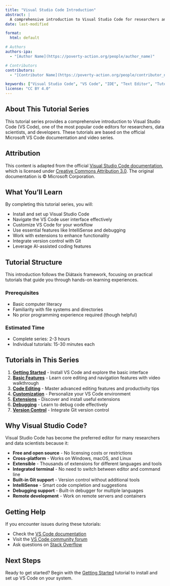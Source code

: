 ```yaml
---
title: "Visual Studio Code Introduction"
abstract: |
  A comprehensive introduction to Visual Studio Code for researchers and data scientists. Learn to install, configure, and use VS Code effectively for your programming projects.
date: last-modified

format:
  html: default

# Authors
authors-ipa:
  - "[Author Name](https://poverty-action.org/people/author_name)"

# Contributors
contributors:
  - "[Contributor Name](https://poverty-action.org/people/contributor_name)"

keywords: ["Visual Studio Code", "VS Code", "IDE", "Text Editor", "Tutorial", "Programming", "Development Environment"]
license: "CC BY 4.0"
---
```


## About This Tutorial Series

This tutorial series provides a comprehensive introduction to Visual Studio Code (VS Code), one of the most popular code editors for researchers, data scientists, and developers. These tutorials are based on the official Microsoft VS Code documentation and video series.

::: {.callout-note}

## Attribution

This content is adapted from the official [Visual Studio Code documentation](https://code.visualstudio.com/docs), which is licensed under [Creative Commons Attribution 3.0](https://creativecommons.org/licenses/by/3.0/us/). The original documentation is © Microsoft Corporation.
:::

## What You'll Learn

By completing this tutorial series, you will:

- Install and set up Visual Studio Code
- Navigate the VS Code user interface effectively
- Customize VS Code for your workflow
- Use essential features like IntelliSense and debugging
- Work with extensions to enhance functionality
- Integrate version control with Git
- Leverage AI-assisted coding features

## Tutorial Structure

This introduction follows the Diátaxis framework, focusing on practical tutorials that guide you through hands-on learning experiences.

### Prerequisites

- Basic computer literacy
- Familiarity with file systems and directories
- No prior programming experience required (though helpful)

### Estimated Time

- Complete series: 2-3 hours
- Individual tutorials: 15-30 minutes each

## Tutorials in This Series

1. **[Getting Started](01-getting-started.qmd)** - Install VS Code and explore the basic interface
2. **[Basic Features](02-basics.qmd)** - Learn core editing and navigation features with video walkthrough
3. **[Code Editing](03-code-editing.qmd)** - Master advanced editing features and productivity tips
4. **[Customization](04-customization.qmd)** - Personalize your VS Code environment
5. **[Extensions](05-extensions.qmd)** - Discover and install useful extensions
6. **[Debugging](06-debugging.qmd)** - Learn to debug code effectively
7. **[Version Control](07-version-control.qmd)** - Integrate Git version control

## Why Visual Studio Code?

Visual Studio Code has become the preferred editor for many researchers and data scientists because it:

- **Free and open source** - No licensing costs or restrictions
- **Cross-platform** - Works on Windows, macOS, and Linux
- **Extensible** - Thousands of extensions for different languages and tools
- **Integrated terminal** - No need to switch between editor and command line
- **Built-in Git support** - Version control without additional tools
- **IntelliSense** - Smart code completion and suggestions
- **Debugging support** - Built-in debugger for multiple languages
- **Remote development** - Work on remote servers and containers

## Getting Help

If you encounter issues during these tutorials:

- Check the [VS Code documentation](https://code.visualstudio.com/docs)
- Visit the [VS Code community forum](https://github.com/microsoft/vscode/discussions)
- Ask questions on [Stack Overflow](https://stackoverflow.com/questions/tagged/visual-studio-code)

## Next Steps

Ready to get started? Begin with the [Getting Started](01-getting-started.qmd) tutorial to install and set up VS Code on your system.
